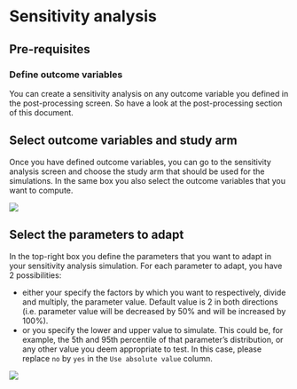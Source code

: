 # Sensitivity analysis

## Pre-requisites

### Define outcome variables

You can create a sensitivity analysis on any outcome variable you defined in the post-processing screen. So have a look at the post-processing section of this document.

## Select outcome variables and study arm

Once you have defined outcome variables, you can go to the sensitivity analysis screen and choose the study arm that should be used for the simulations. In the same box you also select the outcome variables that you want to compute.

![](pictures/sensitivity_analysis_arms.png)

## Select the parameters to adapt

In the top-right box you define the parameters that you want to adapt in your sensitivity analysis simulation. For each parameter to adapt, you have 2 possibilities:

- either your specify the factors by which you want to respectively, divide and multiply, the parameter value. Default value is 2 in both directions (i.e. parameter value will be decreased by 50% and will be increased by 100%).
- or you specify the lower and upper value to simulate. This could be, for example, the 5th and 95th percentile of that parameter's distribution, or any other value you deem appropriate to test. In this case, please replace `no` by `yes` in the `Use absolute value` column.

![](pictures/sensitivity_analysis_param_selection.png)
